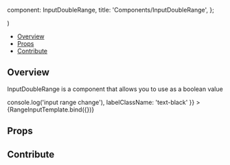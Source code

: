 
  component: InputDoubleRange,
  title: 'Components/InputDoubleRange',
};

<Meta title="Components/InputDoubleRange" component={InputDoubleRange} />

  <div className="w-12">
    <InputDoubleRange {...args} />
  </div>
)

<Heading title="InputDoubleRange" componentRelativePath="InputDoubleRange/InputDoubleRange.tsx" />

- [Overview](#overview)
- [Props](#props)
- [Contribute](#contribute)

## Overview

InputDoubleRange is a component that allows you to use as a boolean value

<Canvas>
  <Story
    name="Overview"
    args={{
      value: [100,200],
      minValue: 0,
      maxValue: 300,
      step: 10,
      unit: '%',
      onChange: () => console.log('input range change'),
      labelClassName: 'text-black'
    }}
  >
    {RangeInputTemplate.bind({})}
  </Story>
</Canvas>

## Props

<ArgsTable of={InputDoubleRange} />

## Contribute

<Footer componentRelativePath="InputDoubleRange/__stories__/InputDoubleRange.stories.mdx" />
